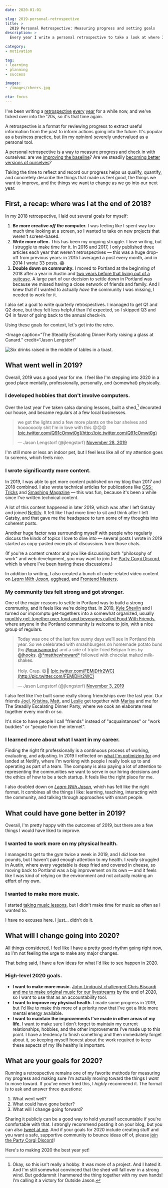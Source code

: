 ```yaml
---
date: 2020-01-01

slug: 2019-personal-retrospective
title: >
  2019 Personal Retrospective: Measuring progress and setting goals
description: >
  Every year I write a personal retrospective to take a look at where I've been and set goals for where I want to go next — posted in public for the curious.

category:
- motivation

tag:
- learning
- planning
- success

images:
- /images/cheers.jpg

cta: focus
---
```



I've been writing a [retrospective](/2016-personal-retrospective/) [every](/2017-personal-retrospective/) [year](/2018-personal-retrospective/) for a while now, and we've ticked over into the '20s, so it's that time again.

A retrospective is a format for reviewing progress to extract useful information from the past to inform actions going into the future. It's popular as a business practice, but (in my opinion) severely undervalued as a personal tool.

A personal retrospective is a way to measure progress and check in with ourselves: are we [improving the baseline](/baseline/)? Are we steadily [becoming better versions of ourselves](/keeping-score/)?

Taking the time to reflect and record our progress helps us qualify, quantify, and concretely describe the things that made us feel good, the things we want to improve, and the things we want to change as we go into our next year.

## First, a recap: where was I at the end of 2018?

In my 2018 retrospective, I laid out several goals for myself:

1. **Be more creative *off* the computer.** I was feeling like I spent way too much time looking at a screen, so I wanted to take on new projects that weren't screen-based.
2. **Write more often.** This has been my ongoing struggle. I love writing, but I struggle to make time for it. In 2016 and 2017, I only published three articles each year that weren't retrospectives — this was a huge drop-off from previous years: in 2015 I averaged a post every month, and in 2014 I wrote 33 posts. 😱
3. **Double down on community.** I moved to Portland at the beginning of 2018 after a year in Austin and [two years before that living out of a suitcase](/two-years-in-airbnbs/). A large part of our decision to settle down in Portland was because we missed having a close network of friends and family. And I knew that if I wanted to actually *have* the community I was missing, I needed to work for it.

I also set a goal to write quarterly retrospectives. I managed to get Q1 and Q2 done, but they felt less helpful than I'd expected, so I skipped Q3 and Q4 in favor of going back to the annual check-in.

Using these goals for context, let's get into the retro.

<Image
  caption="The Steadily Escalating Dinner Party raising a glass at Canard."
  credit="Jason Lengstorf"
>

  ![Six drinks raised in the middle of tables in a toast.](images/cheers.jpg)

</Image>

## What went well in 2019?

Overall, 2019 was a good year for me. I feel like I'm stepping into 2020 in a good place mentally, professionally, personally, and (somewhat) physically.

### I developed hobbies that don't involve computers.

Over the last year I've taken salsa dancing lessons, built a shed,[^shed] decorated our house, and became regulars at a few local businesses.

[^shed]:
    Okay, so this isn't really a hobby. It was more of a project. And I hated it. And I'm still somewhat convinced that the shed will fall over in a strong wind. But goddammit I hammered the thing together with my own hands! I'm calling it a victory for Outside Jason.

<blockquote class="twitter-tweet"><p lang="en" dir="ltr">we got the lights and a few more plants on the bar shelves and hoooooooly shit I'm in love with this 😍😍😍 <a href="[https://t.co/Q91cOmwt0g](https://t.co/Q91cOmwt0g)">[pic.twitter.com/Q91cOmwt0g](http://pic.twitter.com/Q91cOmwt0g)</a></p>— Jason Lengstorf (@jlengstorf) <a href="[https://twitter.com/jlengstorf/status/1199936561640431617?ref_src=twsrc^tfw](https://twitter.com/jlengstorf/status/1199936561640431617?ref_src=twsrc%5Etfw)">November 28, 2019</a></blockquote>

I'm still more or less an indoor pet, but I feel less like all of my attention goes to screens, which feels nice.

### I wrote significantly more content.

In 2019, I was able to get more content published on my blog than 2017 and 2018 combined. I also wrote technical articles for publications like [CSS-Tricks](https://css-tricks.com/how-to-modify-nodes-in-an-abstract-syntax-tree/) and [Smashing Magazine](https://www.smashingmagazine.com/2019/12/dynamic-async-functionality-jamsstack-websites/) — this was fun, because it's been a while since I've written technical content.

A lot of this content happened in later 2019, which was after I left Gatsby and joined [Netlify](https://www.netlify.com/?utm_source=lengstorf-com&utm_medium=2019-retro-jl&utm_campaign=devex). It felt like I had more time to sit and think after I left Gatsby, and that gave me the headspace to turn some of my thoughts into coherent posts.

Another huge factor was surrounding myself with people who regularly discuss the kinds of topics I love to dive into — several posts I wrote in 2019 started as copy-pasted excerpts of discussions from those chats.

(If you're a content creator and you like discussing both "philosophy of work" and web development, you may want to join the [Party Corgi Discord](https://jason.af/pcn), which is where I've been having these discussions.)

In addition to writing, I also created a bunch of code-related video content on *[Learn With Jason](https://www.learnwithjason.dev/)*, [egghead](https://egghead.io/instructors/jason-lengstorf), and [Frontend Masters](https://frontendmasters.com/teachers/jason-lengstorf/).

### My community ties felt strong and got stronger.

One of the major reasons to settle in Portland was to build a strong community, and it feels like we're doing that. In 2019, [Kyle Shevlin](https://kyleshevlin.com/) and I turned our impromptu get-togethers into a somewhat organized, usually [monthly get-together over food and beverages called Food With Friends](https://tinyletter.com/foodwithfriends), where anyone in the Portland community is welcome to join, with a nice group of regulars.

<blockquote class="twitter-tweet"><p lang="en" dir="ltr">Today was one of the last few sunny days we’ll see in Portland this year. So we celebrated with smashburgers on homemade potato buns (by <a href="[https://twitter.com/marisamorby?ref_src=twsrc^tfw](https://twitter.com/marisamorby?ref_src=twsrc%5Etfw)">@marisamorby</a>) and a side of triple-fried Belgian fries by <a href="[https://twitter.com/jhooks?ref_src=twsrc^tfw](https://twitter.com/jhooks?ref_src=twsrc%5Etfw)">@jhooks</a>. <a href="[https://twitter.com/_matthewhoward_?ref_src=twsrc^tfw](https://twitter.com/_matthewhoward_?ref_src=twsrc%5Etfw)">@*matthewhoward*</a> followed with chocolat malted milkshakes.<br/><br/>Holy. Crap. 😋🤤 <a href="[https://t.co/FEMjDHr2WC](https://t.co/FEMjDHr2WC)">[pic.twitter.com/FEMjDHr2WC](http://pic.twitter.com/FEMjDHr2WC)</a></p>— Jason Lengstorf (@jlengstorf) <a href="[https://twitter.com/jlengstorf/status/1190826187943104512?ref_src=twsrc^tfw](https://twitter.com/jlengstorf/status/1190826187943104512?ref_src=twsrc%5Etfw)">November 3, 2019</a></blockquote>

I also feel like I've built some really strong friendships over the last year. Our friends [Joel](https://twitter.com/jhooks), [Kristina](https://twitter.com/visualempathy), [Matt](https://twitter.com/_matthewhoward_), and [Leslie](https://twitter.com/lwaara) get together with [Marisa](https://twitter.com/marisamorby) and me for The Steadily Escalating Dinner Party, where we cook an elaborate meal together every month or so.

It's nice to have people I call "friends" instead of "acquaintances" or "work buddies" or "people from the internet".

### I learned more about what I want in my career.

Finding the right fit professionally is a continuous process of working, evaluating, and adjusting. In 2019 I reflected on [what I'm optimizing for](/what-are-you-optimizing-for/) and landed at Netlify, where I'm working with people I really look up to and operating as part of a team. The company is also paying a lot of attention to representing the communities we want to serve in our hiring decisions and the ethics of how to be a tech startup. It feels like the right place for me.

I also doubled down on *[Learn With Jason](https://www.learnwithjason.dev/)*, which has felt like the right format. It combines all the things I like: learning, teaching, interacting with the community, and talking through approaches with smart people.

## What could have gone better in 2019?

Overall, I'm pretty happy with the outcomes of 2019, but there are a few things I would have liked to improve.

### I wanted to work more on my physical health.

I managed to get to the gym twice a week in 2019, and I *did* lose ten pounds, but I haven't paid enough attention to my health. I *really* struggled in Austin, where every vegetable is deep fried and covered in cheese, so moving back to Portland was a big improvement on its own — and it feels like I was kind of relying on the environment and not actually making an effort of my own.

### I wanted to make more music.

I started [taking music lessons](https://www.learnwithjason.dev/make-a-beat-from-scratch-in-logic-pro-x), but I didn't make time for music as often as I wanted to.

I have no excuses here. I just... didn't do it.

## What will I change going into 2020?

All things considered, I feel like I have a pretty good rhythm going right now, so I'm not feeling the urge to make any major changes.

That being said, I have a few ideas for what I'd like to see happen in 2020.

### High-level 2020 goals.

- **I want to make more music.** [John Lindquist challenged Chris Biscardi and me to make original music for our livestreams](https://twitter.com/johnlindquist/status/1190028068481572864) by the end of 2020, so I want to use that as an accountability tool.
- **I want to improve my physical health.** I made some progress in 2019, but I'd like to make this more of a priority now that I've got a little more mental energy available.
- **I want to maintain the improvements I've made in other areas of my life.** I want to make sure I don't forget to maintain my current relationships, hobbies, and the other improvements I've made up to this point. I have a tendency to finish something and then immediately forget about it, so keeping myself honest about the work required to keep these aspects of my life healthy is important.

## What are your goals for 2020?

Running a retrospective remains one of my favorite methods for measuring my progress and making sure I'm actually moving toward the things I *want* to move toward. If you've never tried this, I *highly* recommend it. The format is to ask and answer three questions:

1. What went well?
2. What could have gone better?
3. What will I change going forward?

Sharing it publicly can be a good way to hold yourself accountable if you're comfortable with that. I strongly recommend posting it on your blog, but you can also [tweet at me](https://twitter.com/jlengstorf). And if your goals for 2020 include creating stuff and you want a safe, supportive community to bounce ideas off of, please [join the Party Corgi Discord](https://jason.af/pcn)!

Here's to making 2020 the best year yet!
